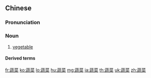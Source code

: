 ==Chinese==
{{zh-forms}}

===Pronunciation===
{{zh-pron
|m=shūcài
|c=so1 coi3
|mn=so͘-chhài
|ma=Zh-shucài.ogg
|cat=n
}}

===Noun===
{{zh-noun}}

# [[vegetable]]

====Derived terms====
{{zh-der|蔬菜汁}}

[[fr:蔬菜]]
[[ko:蔬菜]]
[[lo:蔬菜]]
[[hu:蔬菜]]
[[mg:蔬菜]]
[[ja:蔬菜]]
[[th:蔬菜]]
[[uk:蔬菜]]
[[zh:蔬菜]]